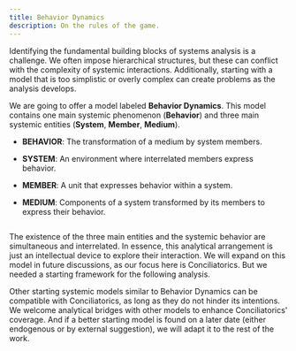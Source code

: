 ```yaml
---
title: Behavior Dynamics
description: On the rules of the game.
---
```


Identifying the fundamental building blocks of systems analysis is a challenge. We often impose hierarchical structures, but these can conflict with the complexity of systemic interactions. Additionally, starting with a model that is too simplistic or overly complex can create problems as the analysis develops.

We are going to offer a model labeled **Behavior Dynamics**. This model contains one main systemic phenomenon (**Behavior**) and three main systemic entities (**System**, **Member**, **Medium**).

- **BEHAVIOR**: The transformation of a medium by system members.

- **SYSTEM**: An environment where interrelated members express behavior.

- **MEMBER**: A unit that expresses behavior within a system.

- **MEDIUM**: Components of a system transformed by its members to express their behavior.

<Image
  src="/images/behavior-dynamics.svg"
  alt=""
  width={300}
  height={101}
  className="w-full"
/>

The existence of the three main entities and the systemic behavior are simultaneous and interrelated. In essence, this analytical arrangement is just an intellectual device to explore their interaction. We will expand on this model in future discussions, as our focus here is Conciliatorics. But we needed a starting framework for the following analysis.

Other starting systemic models similar to Behavior Dynamics can be compatible with Conciliatorics, as long as they do not hinder its intentions. We welcome analytical bridges with other models to enhance Conciliatorics' coverage. And if a better starting model is found on a later date (either endogenous or by external suggestion), we will adapt it to the rest of the work.

